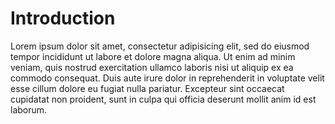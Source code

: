 # Introduction {#intro}

\providecommand{\scr}[1]{{\mathscr{#1}}}
\renewcommand{\cal}[1]{{\mathcal{#1}}}
\renewcommand{\frak}[1]{{\mathfrak{#1}}}
\renewcommand{\geq}{\geqslant}
\renewcommand{\leq}{\leqslant}

<!-- Semantic highlighting -->

\providecommand\define[1]{\textbf{#1}}

<!-- Mathematical notation -->

\providecommand\comp{}
\providecommand\id{1}
\providecommand\op{\mathrm{op}}
\providecommand\link{\overrightarrow{\mathscr L}}
\providecommand\colink{\overleftarrow{\mathscr L}}
\providecommand\para{\overleftarrow{\mathscr P}}
\providecommand\copara{\overrightarrow{\mathscr P}}
\providecommand\forwards{\mathbb F}
\providecommand\continuation{\mathbb K}
\providecommand\pair[2]{\binom{#2}{#1}}

<!-- Shortcuts -->

\providecommand{\from}{\leftarrow}
\providecommand{\bb}{\mathbf}

<!-- Content -->

Lorem ipsum dolor sit amet, consectetur adipisicing elit, sed do eiusmod
tempor incididunt ut labore et dolore magna aliqua. Ut enim ad minim veniam,
quis nostrud exercitation ullamco laboris nisi ut aliquip ex ea commodo
consequat. Duis aute irure dolor in reprehenderit in voluptate velit esse
cillum dolore eu fugiat nulla pariatur. Excepteur sint occaecat cupidatat non
proident, sunt in culpa qui officia deserunt mollit anim id est laborum.